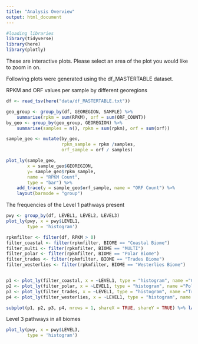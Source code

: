 ```yaml
---
title: "Analysis Overview"
output: html_document
---
```


```r
#loading libraries
library(tidyverse)
library(here)
library(plotly)

```

These are interactive plots. Please select an area of the plot you would like to zoom in on.

Following plots were generated using the df_MASTERTABLE dataset.

RPKM and ORF values per sample by different georegions
```r

df <- read_tsv(here("data/df_MASTERTABLE.txt"))

geo_group <- group_by(df, GEOREGION, SAMPLE) %>% 
    summarise(rpkm = sum(RPKM), orf = sum(ORF_COUNT))
by_geo <- group_by(geo_group, GEOREGION) %>%
    summarise(samples = n(), rpkm = sum(rpkm), orf = sum(orf))

sample_geo <- mutate(by_geo,
                     rpkm_sample = rpkm /samples,
                     orf_sample = orf / samples)

plot_ly(sample_geo,
        x = sample_geo$GEOREGION,
        y= sample_geo$rpkm_sample,
        name = "RPKM Count",
        type = "bar") %>% 
    add_trace(y = sample_geo$orf_sample, name = "ORF Count") %>% 
    layout(barmode = "group")

```

The frequencies of the Level 1 pathways present 
```r
pwy <- group_by(df, LEVEL1, LEVEL2, LEVEL3)
plot_ly(pwy, x = pwy$LEVEL1,
        type = 'histogram')

rpkmfilter <- filter(df, RPKM > 0)
filter_coastal <- filter(rpkmfilter, BIOME == "Coastal Biome")
filter_multi <- filter(rpkmfilter, BIOME == "MULTI")
filter_polar <- filter(rpkmfilter, BIOME == "Polar Biome")
filter_trades <- filter(rpkmfilter, BIOME == "Trades Biome")
filter_westerlies <- filter(rpkmfilter, BIOME == "Westerlies Biome")


p1 <- plot_ly(filter_coastal, x = ~LEVEL1, type = "histogram", name ="Coastal") %>% layout(title = "Frequency of Level 1 Pathways in the Coastal Biome")
p2 <- plot_ly(filter_polar, x = ~LEVEL1, type = "histogram", name ="Polar") %>% layout(title = "Frequency of Level 1 Pathways in the Polar Biome")
p3 <- plot_ly(filter_trades, x = ~LEVEL1, type = "histogram", name ="Trades") %>% layout(title = "Frequency of Level 1 Pathways in the Trades Biome")
p4 <- plot_ly(filter_westerlies, x = ~LEVEL1, type = "histogram", name ="Westerlies") %>% layout(title = "Frequency of Level 1 Pathways in the Westerlies Biome")

subplot(p1, p2, p3, p4, nrows = 1, shareX = TRUE, shareY = TRUE) %>% layout(title = "Frequencies of Level 1 Pathways in the 4 Biomes")

```
Level 3 pathways in all biomes
```r

plot_ly(pwy, x = pwy$LEVEL3,
        type = 'histogram')
```


